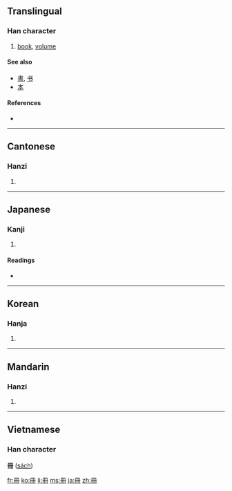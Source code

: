 {{see|册}}
==Translingual==

===Han character===
{{Han char|rn=13|rad=冂|as=03|sn=5|four=7744<sub>0</sub>|canj=月廿 (BT), X月廿 (XBT)}}

# [[book]], [[volume]]

====See also====
* [[書]], [[书]]
* [[本]]

====References====
* {{Han ref|kx=0129.051|dkj=01515|dj=0289.200|hdz=10099.050|uh=518A|ud=20874|bh=A555|bd=42325}}

----

==Cantonese==

===Hanzi===
{{yue-hanzi|jyut=|y=chaak3}}

# {{defn|Cantonese}}

----

==Japanese==

===Kanji===
{{ja-kanji|grade=6|rs=冂03}}

# {{defn|Japanese}}

====Readings====
* {{ja-readings|on=[[さつ]] (satsu), [[さく]] (saku)|kun=[[ふみ]] (fumi)}}

----

==Korean==

===Hanja===
{{ko-hanja|hangeul=[[책]]|rv=chaek|mr=ch'aek}}

# {{defn|Korean}}

----

==Mandarin==

===Hanzi===
{{cmn-hanzi|sim=册|pin=[[cè]] ([[ce4]])|wg=ts'e<sup>4</sup>}}

# {{defn|Mandarin}}

----

==Vietnamese==
===Han character===
'''冊''' ([[sách]])

[[fr:冊]]
[[ko:冊]]
[[li:冊]]
[[ms:冊]]
[[ja:冊]]
[[zh:冊]]